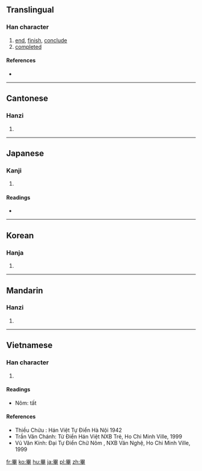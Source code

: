 {{also|毕}}
==Translingual==

===Han character===
{{Han char|rn=102|rad=田|as=06|sn=11|four=6050<sub>7</sub>|canj=田廿十 (WTJ)}}

# [[end]], [[finish]], [[conclude]]
# [[completed]]

====References====
* {{Han ref|kx=0761.210|dkj=21829|dj=1171.130|hdz=42535.090|uh=7562|ud=30050|bh=B2A6|bd=45734}}

----

==Cantonese==

===Hanzi===
{{yue-hanzi|jyut=|y=bat1|sim=毕}}

# {{defn|lang=yue|sort=田06}}

----

==Japanese==

===Kanji===
{{ja-kanji|grade=|rs=田06}}

# {{defn|lang=ja|sort=田06}}

====Readings====
* {{ja-readings|on=[[ひつ]] (hitsu)|kun=[[あみ]] (ami), [[おわる]] (owaru), [[ことごとく]] (kotogotoku)}}

----

==Korean==

===Hanja===
{{ko-hanja|hangeul=필|eumhun=|rv=pil|mr=p'il|y=phil}}

# {{defn|lang=ko|sort=田06}}

----

==Mandarin==

===Hanzi===
{{cmn-hanzi|sim=毕|pin=[[bì]] ([[bi4]])|wg=pi<sup>4</sup>}}

# {{defn|lang=cmn|sort=田06}}

----

==Vietnamese==

===Han character===
{{vi-hantu|tất|rs=田06}}

# {{defn|lang=vi|sort=田06}}

====Readings====
* Nôm: tất

====References====
* Thiều Chửu : Hán Việt Tự Điển  Hà Nội 1942
* Trần Văn Chánh: Từ Điển Hán Việt NXB Trẻ, Ho Chi Minh Ville, 1999
* Vũ Văn Kính: Đại Tự Điển Chữ Nôm , NXB Văn Nghệ, Ho Chi Minh Ville, 1999

[[fr:畢]]
[[ko:畢]]
[[hu:畢]]
[[ja:畢]]
[[pl:畢]]
[[zh:畢]]